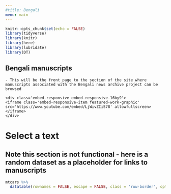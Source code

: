 ```yaml
---
#title: Bengali
menu: main
---
```


```r
knitr::opts_chunk$set(echo = FALSE)
library(tidyverse)
library(knitr)
library(here)
library(lubridate)
library(DT)

```


<div class="row">
# Bengali manuscripts
```block
- This will be the front page to the section of the site where manuscripts associated with the Bengali news archive project can be browsed

```

```block
<div class='embed-responsive embed-responsive-16by9'>
<iframe class='embed-responsive-item featured-work-graphic' src='https://www.youtube.com/embed/LjWivZIiS78' allowfullscreen></iframe>
</div>
```

</div>

# Select a text
## Note this section is not functional - here is a random dataset as a placeholder for links to manuscripts
```r
mtcars %>% 
  datatable(rownames = FALSE, escape = FALSE, class = 'row-border', options = list(pageLength = 10))
```

